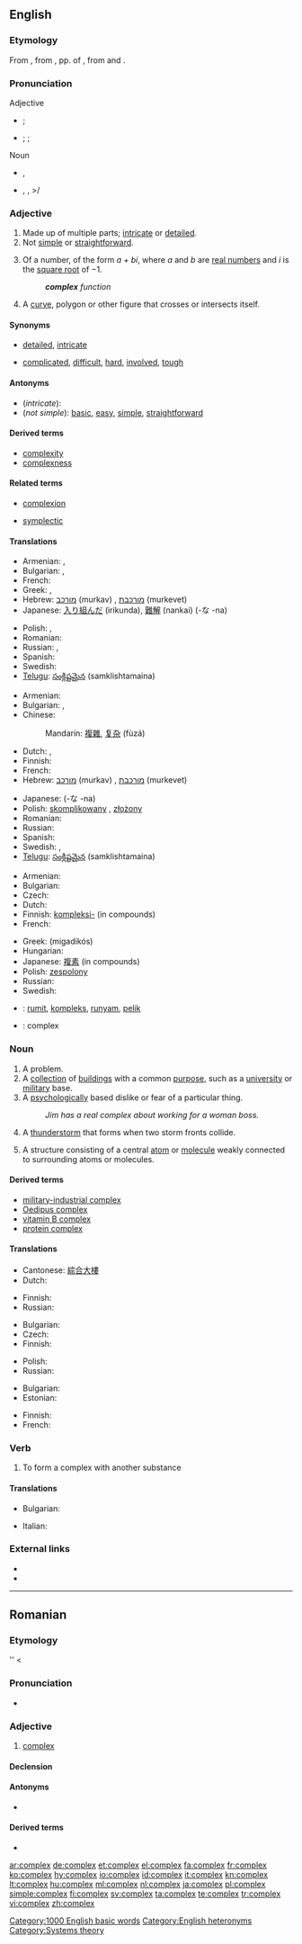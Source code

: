 {{wikipedia}}
==English==

===Etymology===
From {{etyl|fr}} {{term|complexe|lang=fr}}, from {{etyl|la}} {{term|complexus|lang=la}}, pp. of {{term|complecti||to entwine, encircle, compass, infold}}, from {{term|com-||together|lang=la}} and {{term|plectere||to weave, braid|lang=la}}.

===Pronunciation===
;Adjective
* {{a|UK}} {{IPA|/kəmˈplɛks/|/ˈkɒm.plɛks/}};{{SAMPA|/k@m"plEks/|/"kQm.plEks/}}
*: {{audio|en-uk-complex.ogg|Audio (UK)}}
* {{a|US}} {{enPR|kəmplĕks|kŏm'plĕks}}; {{IPA|/kəmˈplɛks/|/ˈkɑmplɛks/}}; {{SAMPA|/k@m"plEks/|/"kAmplEx/}}
*: {{audio|en-us-complex-adj.ogg|Audio (US)}}

;Noun
* {{a|UK}} {{IPA|/ˈkɒm.plɛks/}}, {{SAMPA|/"kQm.plEks/}}
*: {{audio|en-uk-complex.ogg|Audio (UK)}}
* {{a|US}} {{enPR|kŏm'plĕks}}, {{IPA|/ˈkɑmplɛks/}}, {{SAMPA|/"kAmplEks/}}>/
*: {{audio|en-us-complex-noun.ogg|Audio (US)}}

===Adjective===
{{wikipedia|complex number}}
{{en-adj}}

# Made up of multiple parts; [[intricate]] or [[detailed]].
# Not [[simple]] or [[straightforward]].
# {{mathematics}} Of a number, of the form ''a + bi'', where ''a'' and ''b'' are [[real number]]s and ''i'' is the [[square root]] of &minus;1.
#: '''''complex''' function''
# {{geometry}} A [[curve]], polygon or other figure that crosses or intersects itself.

====Synonyms====
* {{sense|intricate}} [[detailed]], [[intricate]]
* {{sense|not simple}} [[complicated]], [[difficult]], [[hard]], [[involved]], [[tough]]

====Antonyms====
* (''intricate''):
* (''not simple''): [[basic]], [[easy]], [[simple]], [[straightforward]]

====Derived terms====
* [[complexity]]
* [[complexness]]

====Related terms====
* [[complexion]]
* {{sense|mathematics}} [[symplectic]]

====Translations====
{{trans-top|intricate}}
* Armenian: {{t|hy|խճճված|tr=xč̣č̣vaç}},  {{t+|hy|բարդ|tr=bard}}
* Bulgarian: {{t+|bg|сложен}},  {{t|bg|съставен}}
* French: {{t+|fr|complexe|m|f}}
* Greek: {{t+|el|πολύπλοκος|m|tr=poliplokos}}, {{t+|el|περίπλοκος|m|tr=periplokos}}
* Hebrew: [[מורכב]] (murkav) {{m}}, [[מורכבת]] (murkevet) {{f}}
* Japanese: [[入り組んだ]] (irikunda), [[難解]] (nankai) (-な -na)
{{trans-mid}}
* Polish: {{t+|pl|skomplikowany|m}}, {{t+|pl|złożony|m}}
* Romanian: {{t-|ro|complex}}
* Russian: {{t+|ru|сложный|tr=slóžnyj}}, {{t+|ru|составной|tr=sostavnój}}
* Spanish: {{t-|es|complicado}}
* Swedish: {{t-|sv|komplex}}
* [[Telugu]]: [[సంక్లిష్టమైన]] (samklishtamaina)
{{trans-bottom}}

{{trans-top|not simple or straightforward}}
* Armenian: {{t+|hy|բարդ|tr=bard}}
* Bulgarian: {{t+|bg|сложен}},  {{t|bg|труден}}
* Chinese:
*: Mandarin: [[複雜]], [[复杂]] (fùzá)
* Dutch: {{t+|nl|complex}}, {{t+|nl|ingewikkeld}}
* Finnish: {{t-|fi|monimutkainen}}
* French: {{t+|fr|complexe|m|f}}
* Hebrew: [[מורכב]] (murkav) {{m}}, [[מורכבת]] (murkevet) {{f}}
{{trans-mid}}
* Japanese: {{t+|ja|複雑|tr=fukuzatsu}} (-な -na)
* Polish: [[skomplikowany]] {{m}}, [[złożony]] {{m}}
* Romanian: {{t-|ro|complex}}
* Russian: {{t+|ru|сложный|tr=slóžnyj}}
* Spanish: {{t-|es|complicado}}
* Swedish: {{t-|sv|komplex}}, {{t+|sv|komplicerad}}
* [[Telugu]]: [[సంక్లిష్టమైన]] (samklishtamaina)
{{trans-bottom}}

{{trans-top|in mathematics}}
* Armenian: {{t|hy|կոմպլեքս|tr=komplek’s}}
* Bulgarian: {{t|bg|комплексен}}
* Czech: {{t-|cs|komplexní}}
* Dutch: {{t+|nl|complex}}
* Finnish: [[kompleksi-]] (in compounds)
* French: {{t+|fr|complexe|m|f}}
{{trans-mid}}
* Greek: {{t+|el|μιγαδικός|m}} (migadikós)
* Hungarian: {{t+|hu|komplex}}
* Japanese: [[複素]] (in compounds)
* Polish: [[zespolony]] {{m}}
* Russian: {{t+|ru|комплексный|tr=kómpl'eksnyj}}
* Swedish: {{t-|sv|komplex}}
{{trans-bottom}}

{{checktrans-top}}
* {{ttbc|Indonesian}}: [[rumit]], [[kompleks]], [[runyam]], [[pelik]]
* {{ttbc|Latin}}: complex
{{trans-bottom}}

===Noun===
{{en-noun|pl='''[[complexes]]''' or (archaic) '''[[complices]]'''}}

# A problem.
# A [[collection]] of [[building]]s with a common [[purpose]], such as a [[university]] or [[military]] base.
# A [[psychological]]ly based dislike or fear of a particular thing.
#: ''Jim has a real complex about working for a woman boss.''
# A [[thunderstorm]] that forms when two storm fronts collide.
# {{chemistry}} A structure consisting of a central [[atom]] or [[molecule]] weakly connected to surrounding atoms or molecules.

====Derived terms====
* [[military-industrial complex]]
* [[Oedipus complex]]
* [[vitamin B complex]]
* [[protein complex]]

====Translations====
{{trans-see|problem}}
{{trans-top|collection of buildings}}
* Cantonese: [[綜合大樓]]
* Dutch: {{t+|nl|complex|n}}
{{trans-mid}}
* Finnish: {{t+|fi|kompleksi}}
* Russian: {{t+|ru|комплекс|m|tr=kómpl'eks}}
{{trans-bottom}}

{{trans-top|psychologically based dislike or fear}}
* Bulgarian: {{t+|bg|комплекс|m}}
* Czech: {{t-|cs|komplex|m}}
* Finnish: {{t+|fi|kompleksi}}
{{trans-mid}}
* Polish: {{t-|pl|kompleks|m}}
* Russian: {{t+|ru|комплекс|m|tr=kómpl'eks}}
{{trans-bottom}}

{{trans-top|thunderstorm that forms when two storm fronts collide}}
{{trans-mid}}
{{trans-bottom}}

{{trans-top|in chemistry}}
* Bulgarian: {{t+|bg|комплекс}}
* Estonian: {{t-|et|kompleks}}
{{trans-mid}}
* Finnish: {{t+|fi|kompleksi}}
* French: {{t+|fr|complexe|m}}
{{trans-bottom}}

===Verb===
{{en-verb|complex|es}}

# {{chemistry|intransitive}} To form a complex with another substance

====Translations====
{{trans-top|to form a complex with another substance}}
* Bulgarian: {{t|bg|образувам комплекс}}
{{trans-mid}}
* Italian: {{t-|it|complessare}}
{{trans-bottom}}

===External links===
* {{R:Webster 1913}}
* {{R:Century 1911}}

[[Category:1000 English basic words]]
[[Category:English heteronyms]]
[[Category:Systems theory]]

----

==Romanian==

===Etymology===
{{etyl|fr|ro}}'' {{term|complexe|lang=fr}} < {{etyl|la|ro}} {{term|complexus|lang=la}}

===Pronunciation===
* {{IPA|[kom'pleks]|lang=ro}}

===Adjective===
{{ro-adj|4}}

# [[#English|complex]]

====Declension====
{{ro-adj-4|mpl=complecşi}}

====Antonyms====
* {{l|ro|simplu}}

====Derived terms====
* {{l|ro|complexitate}}

[[ar:complex]]
[[de:complex]]
[[et:complex]]
[[el:complex]]
[[fa:complex]]
[[fr:complex]]
[[ko:complex]]
[[hy:complex]]
[[io:complex]]
[[id:complex]]
[[it:complex]]
[[kn:complex]]
[[lt:complex]]
[[hu:complex]]
[[ml:complex]]
[[nl:complex]]
[[ja:complex]]
[[pl:complex]]
[[simple:complex]]
[[fi:complex]]
[[sv:complex]]
[[ta:complex]]
[[te:complex]]
[[tr:complex]]
[[vi:complex]]
[[zh:complex]]